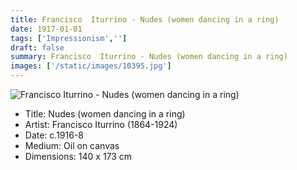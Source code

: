 ```yaml
---
title: Francisco  Iturrino - Nudes (women dancing in a ring)
date: 1917-01-01
tags: ['Impressionism','']
draft: false
summary: Francisco  Iturrino - Nudes (women dancing in a ring)
images: ['/static/images/10395.jpg']
---
```


![Francisco  Iturrino - Nudes (women dancing in a ring)](/static/images/10395.jpg)

* Title: Nudes (women dancing in a ring)
* Artist: Francisco  Iturrino (1864-1924)
* Date: c.1916-8
* Medium: Oil on canvas
* Dimensions: 140 x 173 cm


